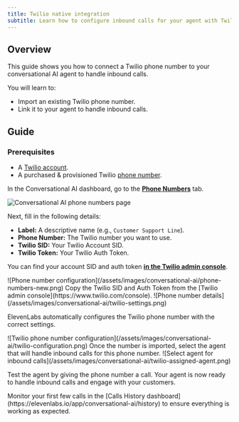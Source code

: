 ```yaml
---
title: Twilio native integration
subtitle: Learn how to configure inbound calls for your agent with Twilio.
---
```


## Overview

This guide shows you how to connect a Twilio phone number to your conversational AI agent to handle inbound calls.

You will learn to:

- Import an existing Twilio phone number.
- Link it to your agent to handle inbound calls.

## Guide

### Prerequisites

- A [Twilio account](https://twilio.com/).
- A purchased & provisioned Twilio [phone number](https://www.twilio.com/docs/phone-numbers).

<Steps>

<Step title="Import a Twilio phone number">

In the Conversational AI dashboard, go to the [**Phone Numbers**](https://elevenlabs.io/app/conversational-ai/phone-numbers) tab.

<Frame background="subtle">

![Conversational AI phone numbers page](/assets/images/conversational-ai/phone-numbers-page.png)

</Frame>

Next, fill in the following details:

- **Label:** A descriptive name (e.g., `Customer Support Line`).
- **Phone Number:** The Twilio number you want to use.
- **Twilio SID:** Your Twilio Account SID.
- **Twilio Token:** Your Twilio Auth Token.

<Note>

You can find your account SID and auth token [**in the Twilio admin console**](https://www.twilio.com/console).

</Note>

<Tabs>

<Tab title="Conversational AI dashboard">

<Frame background="subtle">
  ![Phone number configuration](/assets/images/conversational-ai/phone-numbers-new.png)
</Frame>

</Tab>

<Tab title="Twilio admin console">
  Copy the Twilio SID and Auth Token from the [Twilio admin
  console](https://www.twilio.com/console).
  <Frame background="subtle">
    ![Phone number details](/assets/images/conversational-ai/twilio-settings.png)
  </Frame>
</Tab>

</Tabs>

<Note>ElevenLabs automatically configures the Twilio phone number with the correct settings.</Note>

<Accordion title="Applied settings">
  <Frame background="subtle">
    ![Twilio phone number configuration](/assets/images/conversational-ai/twilio-configuration.png)
  </Frame>
</Accordion>

</Step>

<Step title="Assign your agent">
Once the number is imported, select the agent that will handle inbound calls for this phone number.

<Frame background="subtle">
  ![Select agent for inbound calls](/assets/images/conversational-ai/twilio-assigned-agent.png)
</Frame>
</Step>

</Steps>

Test the agent by giving the phone number a call. Your agent is now ready to handle inbound calls and engage with your customers.

<Tip>
  Monitor your first few calls in the [Calls History
  dashboard](https://elevenlabs.io/app/conversational-ai/history) to ensure everything is working as
  expected.
</Tip>
